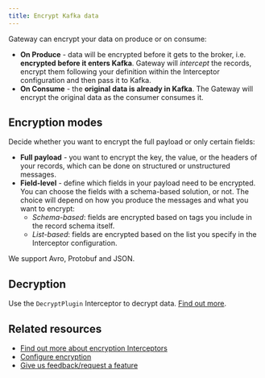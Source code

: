 ```yaml
---
title: Encrypt Kafka data
---
```


<ProductShield /> 

Gateway can encrypt your data on produce or on consume:

- **On Produce** - data will be encrypted before it gets to the broker, i.e. **encrypted before it enters Kafka**. Gateway will _intercept_ the records, encrypt them following your definition within the Interceptor configuration and then pass it to Kafka.
- **On Consume** - the **original data is already in Kafka**. The Gateway will encrypt the original data as the consumer consumes it.

## Encryption modes

Decide whether you want to encrypt the full payload or only certain fields:

- **Full payload** - you want to encrypt the key, the value, or the headers of your records, which can be done on structured or unstructured messages.
- **Field-level** - define which fields in your payload need to be encrypted. You can choose the fields with a schema-based solution, or not. The choice will depend on how you produce the messages and what you want to encrypt:
  - _Schema-based_: fields are encrypted based on tags you include in the record schema itself.
  - _List-based_: fields are encrypted based on the list you specify in the Interceptor configuration.

We support Avro, Protobuf and JSON.

## Decryption

Use the `DecryptPlugin` Interceptor to decrypt data. [Find out more](/guide/tutorials/configure-encryption/#configure-decryption).

## Related resources

- [Find out more about encryption Interceptors](/guide/reference/interceptor-reference/#encryption-interceptor)
- [Configure encryption](/guide/tutorials/configure-encryption)
- [Give us feedback/request a feature](https://conduktor.io/roadmap)

